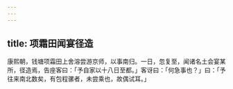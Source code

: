 ```yaml
---
---
---
```

title: 项霜田闻宴径造
---



康熙朝，钱塘项霜田上舍溶尝游京师，以事南归。一日，忽复至，闻诸名土会宴某所，径造焉，告座客曰：「予自家以十八日至都。」客讶曰：「何急事也？」曰：「予往来南北数矣，有包程骡者，未尝乘也，故偶试耳。」